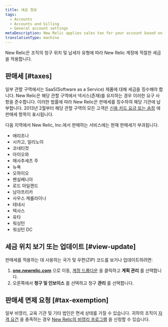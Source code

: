 ```yaml
---
title: 세금 정보
tags:
  - Accounts
  - Accounts and billing
  - General account settings
metaDescription: New Relic applies sales tax for your account based on your location.
translationType: machine
---
```


New Relic은 조직의 청구 위치 및 납세자 유형에 따라 New Relic 계정에 적절한 세금을 적용합니다.

## 판매세 [#taxes]

일부 관할 구역에서는 SaaS(Software as a Service) 제품에 대해 세금을 징수해야 합니다. New Relic은 해당 관할 구역에서 넥서스(존재)를 유지하는 경우 이러한 요구 사항을 준수합니다. 이러한 법률에 따라 New Relic은 판매세를 징수하여 해당 기관에 납부합니다. 2013년 2월부터 해당 관할 구역의 모든 고객은 [신용 카드 요금 또는 송장](/docs/accounts-partnerships/accounts/account-billing-usage/invoices-receipts) 에 판매세 항목이 표시됩니다.

다음 지역에서 New Relic, Inc.에서 판매하는 서비스에는 현재 판매세가 부과됩니다.

* 애리조나
* 시카고, 일리노이
* 코네티컷
* 아이오와
* 매사추세츠 주
* 뉴욕
* 오하이오
* 펜실베니아
* 로드 아일랜드
* 남아프리카
* 사우스 캐롤라이나
* 테네시
* 텍사스
* 유타
* 워싱턴
* 워싱턴 DC

## 세금 위치 보기 또는 업데이트 [#view-update]

판매세를 적용하는 데 사용하는 국가 및 우편(ZIP) 코드를 보거나 업데이트하려면:

1. **[one.newrelic.com](https://one.newrelic.com)** 으로 이동, [계정 드롭다운](/docs/using-new-relic/welcome-new-relic/get-started/glossary#account-dropdown) 을 클릭하고 **계획 관리** 를 선택합니다.
2. 오른쪽에서 **청구 및 인보이스** 를 선택하고 청구 **관리** 를 선택합니다.

## 판매세 면제 요청 [#tax-exemption]

일부 비영리, 교육 기관 및 기타 법인은 면세 상태를 가질 수 있습니다. 귀하의 조직이 [자격 요건](/docs/accounts-partnerships/accounts/account-billing-usage/eligibility-guidelines-new-relic-nonprofit-program) 을 충족하는 경우 [New Relic의 비영리 프로그램](http://newrelic.com/nonprofit) 을 신청할 수 있습니다.